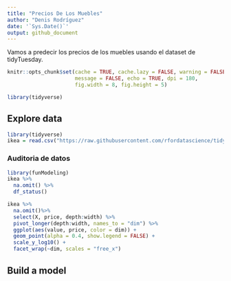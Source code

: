 ```yaml
---
title: "Precios De Los Muebles"
author: "Denis Rodríguez"
date: '`Sys.Date()`'
output: github_document
---
```


Vamos a predecir los precios de los muebles usando el dataset de tidyTuesday.
```r
knitr::opts_chunk$set(cache = TRUE, cache.lazy = FALSE, warning = FALSE,
                      message = FALSE, echo = TRUE, dpi = 180,
                      fig.width = 8, fig.height = 5)

library(tidyverse)


```

##  Explore data
```r
library(tidyverse)
ikea = read.csv("https://raw.githubusercontent.com/rfordatascience/tidytuesday/master/data/2020/2020-11-03/ikea.csv")
```

### Auditoria de datos
```r
library(funModeling)
ikea %>%
  na.omit() %>%
  df_status()
```

```r
ikea %>%
  na.omit()%>%
  select(X, price, depth:width) %>%
  pivot_longer(depth:width, names_to = "dim") %>%
  ggplot(aes(value, price, color = dim)) +
  geom_point(alpha = 0.4, show.legend = FALSE) +
  scale_y_log10() +
  facet_wrap(~dim, scales = "free_x")

```


##  Build a model